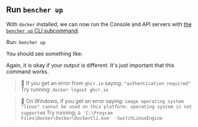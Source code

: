 
## Run `bencher up`

With `docker` installed, we can now run the Console and API servers
with [the `bencher up` CLI subcommand][bencher up].

Run: `bencher up`

You should see something like:

<BencherUpOutput />

Again, it is okay if your output is different. It's just important that this command works.

> 🐰 If you get an error from `ghcr.io` saying:
> `"authentication required"`
> Try running: `docker logout ghcr.io`

> 🐰 On Windows, if you get an error saying:
> `image operating system "linux" cannot be used on this platform: operating system is not supported`
> Try running: `& 'C:\Program Files\Docker\Docker\DockerCli.exe' -SwitchLinuxEngine`

[bencher up]: /docs/reference/bencher-compose/#bencher-up